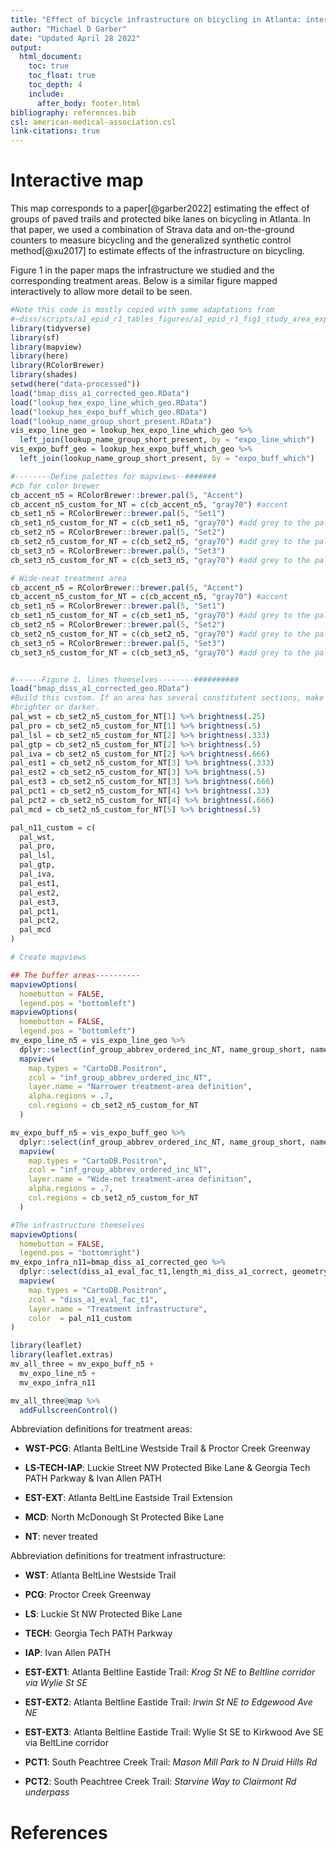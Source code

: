 ```yaml
---
title: "Effect of bicycle infrastructure on bicycling in Atlanta: interactive map"
author: "Michael D Garber"
date: "Updated April 28 2022"
output: 
  html_document:
    toc: true  
    toc_float: true
    toc_depth: 4
    include:
      after_body: footer.html
bibliography: references.bib
csl: american-medical-association.csl
link-citations: true
---
```


# Interactive map

This map corresponds to a paper[@garber2022] estimating the effect of groups of paved trails and protected bike lanes on bicycling in Atlanta. In that paper, we used a combination of Strava data and on-the-ground counters to measure bicycling and the generalized synthetic control method[@xu2017] to estimate effects of the infrastructure on bicycling.

Figure 1 in the paper maps the infrastructure we studied and the corresponding treatment areas. Below is a similar figure mapped interactively to allow more detail to be seen.

```r
#Note this code is mostly copied with some adaptations from
#~diss/scripts/a1_epid_r1_tables_figures/a1_epid_r1_fig1_study_area_expo.R
library(tidyverse)
library(sf)
library(mapview)
library(here)
library(RColorBrewer)
library(shades)
setwd(here("data-processed"))
load("bmap_diss_a1_corrected_geo.RData")
load("lookup_hex_expo_line_which_geo.RData")
load("lookup_hex_expo_buff_which_geo.RData")
load("lookup_name_group_short_present.RData")
vis_expo_line_geo = lookup_hex_expo_line_which_geo %>% 
  left_join(lookup_name_group_short_present, by = "expo_line_which")
vis_expo_buff_geo = lookup_hex_expo_buff_which_geo %>% 
  left_join(lookup_name_group_short_present, by = "expo_buff_which")

#--------Define palettes for mapviews--#######
#cb for color brewer
cb_accent_n5 = RColorBrewer::brewer.pal(5, "Accent")
cb_accent_n5_custom_for_NT = c(cb_accent_n5, "gray70") #accent
cb_set1_n5 = RColorBrewer::brewer.pal(5, "Set1")
cb_set1_n5_custom_for_NT = c(cb_set1_n5, "gray70") #add grey to the palette
cb_set2_n5 = RColorBrewer::brewer.pal(5, "Set2")
cb_set2_n5_custom_for_NT = c(cb_set2_n5, "gray70") #add grey to the palette
cb_set3_n5 = RColorBrewer::brewer.pal(5, "Set3")
cb_set3_n5_custom_for_NT = c(cb_set3_n5, "gray70") #add grey to the palette

# Wide-neat treatment area
cb_accent_n5 = RColorBrewer::brewer.pal(5, "Accent")
cb_accent_n5_custom_for_NT = c(cb_accent_n5, "gray70") #accent
cb_set1_n5 = RColorBrewer::brewer.pal(5, "Set1")
cb_set1_n5_custom_for_NT = c(cb_set1_n5, "gray70") #add grey to the palette
cb_set2_n5 = RColorBrewer::brewer.pal(5, "Set2")
cb_set2_n5_custom_for_NT = c(cb_set2_n5, "gray70") #add grey to the palette
cb_set3_n5 = RColorBrewer::brewer.pal(5, "Set3")
cb_set3_n5_custom_for_NT = c(cb_set3_n5, "gray70") #add grey to the palette


#------Figure 1. lines themselves--------##########
load("bmap_diss_a1_corrected_geo.RData")
#Build this custom. If an area has several constitutent sections, make it
#brighter or darker.
pal_wst = cb_set2_n5_custom_for_NT[1] %>% brightness(.25)
pal_pro = cb_set2_n5_custom_for_NT[1] %>% brightness(.5)
pal_lsl = cb_set2_n5_custom_for_NT[2] %>% brightness(.333)
pal_gtp = cb_set2_n5_custom_for_NT[2] %>% brightness(.5)
pal_iva = cb_set2_n5_custom_for_NT[2] %>% brightness(.666)
pal_est1 = cb_set2_n5_custom_for_NT[3] %>% brightness(.333)
pal_est2 = cb_set2_n5_custom_for_NT[3] %>% brightness(.5)
pal_est3 = cb_set2_n5_custom_for_NT[3] %>% brightness(.666)
pal_pct1 = cb_set2_n5_custom_for_NT[4] %>% brightness(.33)
pal_pct2 = cb_set2_n5_custom_for_NT[4] %>% brightness(.666)
pal_mcd = cb_set2_n5_custom_for_NT[5] %>% brightness(.5)

pal_n11_custom = c(
  pal_wst,
  pal_pro,
  pal_lsl,
  pal_gtp,
  pal_iva,
  pal_est1,
  pal_est2,
  pal_est3,
  pal_pct1,
  pal_pct2,
  pal_mcd
)

# Create mapviews

## The buffer areas----------
mapviewOptions(
  homebutton = FALSE,
  legend.pos = "bottomleft")
mapviewOptions(
  homebutton = FALSE,
  legend.pos = "bottomleft")
mv_expo_line_n5 = vis_expo_line_geo %>%
  dplyr::select(inf_group_abbrev_ordered_inc_NT, name_group_short, name_section_short, geometry ) %>% 
  mapview(
    map.types = "CartoDB.Positron",
    zcol = "inf_group_abbrev_ordered_inc_NT",
    layer.name = "Narrower treatment-area definition",
    alpha.regions = .7,
    col.regions = cb_set2_n5_custom_for_NT
  )

mv_expo_buff_n5 = vis_expo_buff_geo %>%
  dplyr::select(inf_group_abbrev_ordered_inc_NT, name_group_short, name_section_short, geometry ) %>% 
  mapview(
    map.types = "CartoDB.Positron",
    zcol = "inf_group_abbrev_ordered_inc_NT",
    layer.name = "Wide-net treatment-area definition",
    alpha.regions = .7,
    col.regions = cb_set2_n5_custom_for_NT
  )

#The infrastructure themselves
mapviewOptions(
  homebutton = FALSE,
  legend.pos = "bottomright")
mv_expo_infra_n11=bmap_diss_a1_corrected_geo %>% 
  dplyr::select(diss_a1_eval_fac_t1,length_mi_diss_a1_correct, geometry ) %>% 
  mapview(
    map.types = "CartoDB.Positron",
    zcol = "diss_a1_eval_fac_t1",
    layer.name = "Treatment infrastructure",
    color  = pal_n11_custom
)

library(leaflet)
library(leaflet.extras)
mv_all_three = mv_expo_buff_n5 + 
  mv_expo_line_n5 +  
  mv_expo_infra_n11

mv_all_three@map %>% 
  addFullscreenControl()
```

Abbreviation definitions for treatment areas:

-   **WST-PCG**: Atlanta BeltLine Westside Trail & Proctor Creek Greenway

-   **LS-TECH-IAP**: Luckie Street NW Protected Bike Lane & Georgia Tech PATH Parkway & Ivan Allen PATH

-   **EST-EXT**: Atlanta BeltLine Eastside Trail Extension

-   **MCD**: North McDonough St Protected Bike Lane

-   **NT**: never treated

Abbreviation definitions for treatment infrastructure:

-   **WST**: Atlanta BeltLine Westside Trail

-   **PCG**: Proctor Creek Greenway

-   **LS**: Luckie St NW Protected Bike Lane

-   **TECH**: Georgia Tech PATH Parkway

-   **IAP**: Ivan Allen PATH

-   **EST-EXT1**: Atlanta Beltline Eastide Trail: *Krog St NE to Beltline corridor via Wylie St SE*

-   **EST-EXT2**: Atlanta Beltline Eastide Trail: *Irwin St NE to Edgewood Ave NE*

-   **EST-EXT3**: Atlanta Beltline Eastide Trail: Wylie St SE to Kirkwood Ave SE via BeltLine corridor

-   **PCT1**: South Peachtree Creek Trail: *Mason Mill Park to N Druid Hills Rd*

-   **PCT2**: South Peachtree Creek Trail: *Starvine Way to Clairmont Rd underpass*

# References
